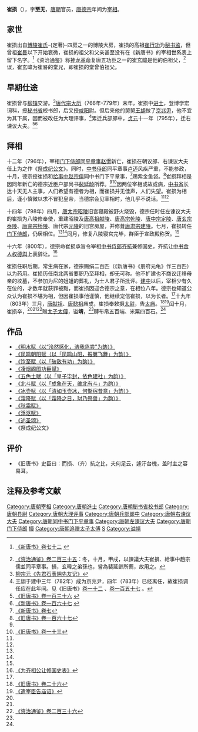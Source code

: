 '''崔损'''（{{bd|8世纪||803年|11月27日|catIdx=C}}），字'''至无'''，[[唐朝|唐朝]]官员，[[唐德宗|唐德宗]]年间为[[宰相|宰相]]。

== 家世 ==
崔损出自[[博陵崔氏|博陵崔氏]]-{定著}-四房之一的博陵大房，崔损的高祖[[崔行功|崔行功]]为[[秘书监|秘书监]]，但曾祖[[崔晷|崔晷]]以下开始衰微，崔损的祖父和父亲甚至没有在《新唐书》的宰相世系表上留下名字。<ref>{{cite web |url=http://www.sidneyluo.net/a/a17/072.htm |title=存档副本 |accessdate=2008-10-03  |deadurl=yes |archiveurl=https://web.archive.org/web/20081120085821/http://www.sidneyluo.net/a/a17/072.htm |archivedate=2008-11-20 }}[http://www.sidneyluo.net/a/a17/table/form63.htm 《新唐书》卷七十二]  {{webarchive|url=https://web.archive.org/web/20100620180624/http://sidneyluo.net/a/a17/table/form63.htm |date=2010-06-20 }}</ref>《资治通鉴》称[[神龙革命|神龙革命]]复唐五功臣之一的[[崔玄暐|崔玄暐]]是他的伯祖父，<ref name=ZZTJ235>[[:s:資治通鑑/卷235|《资治通鉴》卷二百三十五]]：冬，十月，甲戌，以諫議大夫崔損、給事中趙宗儒並同平章事。損，玄暐之弟孫也，嘗為裴延齡所薦，故用之。</ref>误，崔玄暐为崔晷的堂兄，即崔损的堂曾伯祖父。

== 早期仕途 ==
崔损曾与[[柳镇|柳镇]]交游。<ref name=LZY>[[:s:先君石表阴先友记|柳宗元《先君石表阴先友记》]]</ref>[[唐代宗|唐代宗]][[大历|大历]]（766年-779年）末年，崔损中[[进士|进士]]，登博学宏词科，授[[秘书省|秘书省]]校书郎，后又授[[咸阳|咸阳]]尉。但后来他的舅舅[[王翃|王翃]]做了[[京兆尹|京兆尹]]，他不宜为其下属，因而被改任为大理评事，<ref>王翃于建中三年（782年）成为京兆尹，四年（783年）已经离任，故崔损调任应在此年间。见《旧唐书》[http://www.sidneyluo.net/a/a16/012.htm 卷一十二]  {{webarchive|url=https://web.archive.org/web/20081023231250/http://www.sidneyluo.net/a/a16/012.htm |date=2008-10-23 }}、[http://www.sidneyluo.net/a/a16/157.htm 卷一百五十七] {{webarchive|url=https://web.archive.org/web/20071210091002/http://www.sidneyluo.net/a/a16/157.htm |date=2007-12-10 }}。</ref>累迁兵部郎中，[[贞元_(唐朝)|贞元]]十一年（795年），迁右谏议大夫。<ref name=BT136>[http://www.sidneyluo.net/a/a16/136.htm 《旧唐书》卷一百三十六] {{webarchive|url=https://web.archive.org/web/20080621164458/http://www.sidneyluo.net/a/a16/136.htm |date=2008-06-21 }}</ref><ref name=NBT167>[http://www.sidneyluo.net/a/a17/167.htm 《新唐书》卷一百六十七] {{webarchive|url=https://web.archive.org/web/20090202173116/http://sidneyluo.net/a/a17/167.htm |date=2009-02-02 }}</ref>

== 拜相 ==
十二年（796年），宰相[[门下侍郎|门下侍郎]][[同平章事|同平章事]][[赵憬|赵憬]]新亡，崔损在朝议郎、右谏议大夫任上为之作《[[:s:祭成纪公文|祭成纪公文]]》。同时，[[中书侍郎|中书侍郎]]同平章事[[卢迈_(唐朝)|卢迈]]风疾严重，不能参政，十月，德宗授崔损和[[给事中|给事中]][[赵宗儒|赵宗儒]]同中书门下平章事，<ref name=NBT7>[[:s:新唐书/卷7|《新唐书》卷七]]</ref>赐紫金鱼袋。<ref>[[:s:旧唐书/卷167|《旧唐书》卷一百六十七]]</ref>崔损拜相是因同年新亡的德宗近臣户部尚书[[裴延龄|裴延龄]]所荐。<ref name=ZZTJ235/><ref name=BT13>[[:s:旧唐书/卷13|《旧唐书》卷一十三]]</ref>因两位宰相或故或病，[[中书省|中书省]]长达十天无人主事，人们希望有德者为相，而崔损并无佳声，人们失望。崔损为相后，谨小慎微以求不冒犯皇帝，当德宗会见宰相时，他几乎不说话。<ref name=BT136/><ref name=NBT167/>

十四年（798年）四月，[[唐太宗|唐太宗]][[唐昭陵|昭陵]]旧宫寝殿被野火烧毁，德宗任时任左谏议大夫的崔损为八陵修奉使，重建昭陵及[[唐高祖|唐高祖]][[唐献陵|献陵]]、[[唐高宗|唐高宗]][[乾陵|乾陵]]、[[唐中宗|唐中宗]][[唐定陵|定陵]]、[[唐玄宗|唐玄宗]][[唐泰陵|泰陵]]、[[唐睿宗|唐睿宗]][[桥陵|桥陵]]、唐代宗[[唐元陵|元陵]]的旧宫房屋，并修葺[[唐肃宗|唐肃宗]][[唐建陵|建陵]]。七月，崔损转任[[门下侍郎|门下侍郎]]，仍居相位。<ref name=BT136/><ref name=NBT167/>同月，修复八陵寝宫完毕，群臣于宣政殿称贺。<ref name=BT13/>

十六年（800年），德宗命崔损承旨令宰相[[中书侍郎|中书侍郎]][[齐抗|齐抗]]兼修国史，齐抗让[[中书舍人|中书舍人]][[权德舆|权德舆]]上表辞让。<ref>[[:s:为齐相公让修国史表|《为齐相公让修国史表》]]</ref>

崔损任职后期，常生病在家，德宗赐绢二百匹（《新唐书》《册府元龟》作三百匹）以为药用。崔损历任南北两省要职乃至拜相，却无可称。他不扩建也不商议迁移母亲的坟墓，不参加为尼的姐姐的葬礼，为士人君子所批评。[[建中_(唐朝)|建中]]以后，宰相少有久在位的，才数年就获罪被黜，而崔损因迎合德宗之意，在相位八年。德宗也知道公众认为崔损不堪为相，但因崔损事他谨慎，他继续宠信崔损，以为长者。<ref name=LZY/>十九年（803年）三月，[[唐献祖|唐献祖]]、[[唐懿祖|唐懿祖]]庙成，崔损奉敕摄[[太尉|太尉]]，告[[太庙|太庙]]。<ref>[[:s:旧唐书/卷26|《旧唐书》卷二十六]]</ref><ref>[[:s:遣宰臣告庙诏|《遣宰臣告庙诏》]]</ref>闰十月，崔损卒，<ref name=NBT7/><ref name=BT13/><ref>[[:s:資治通鑑/卷236|《资治通鉴》卷二百三十六]]</ref>赠[[太子太傅|太子太傅]]，谥'''靖'''，<ref name=NBT167/>赙布帛五百端、米粟四百石。<ref name=BT136/>

== 作品 ==
*[[:s:明水赋（以“泠然感化，洁我烝尝”为韵）|《明水赋（以“泠然感化，洁我烝尝”为韵）》]]
*[[:s:凤鸣朝阳赋（以「凤鸣山阳，振翼飞舞」为韵）|《凤鸣朝阳赋（以「凤鸣山阳，振翼飞舞」为韵）》]]
*[[:s:饮至赋（以「破敌有功」为韵）|《饮至赋（以「破敌有功」为韵）》]]
*[[:s:凌烟阁图功臣赋|《凌烟阁图功臣赋》]]
*[[:s:五色土赋（以「皇子毕封，依色建社」为韵）|《五色土赋（以「皇子毕封，依色建社」为韵）》]]
*[[:s:北斗赋（以「成象在天，维北有斗」为韵）|《北斗赋（以「成象在天，维北有斗」为韵）》]]
*[[:s:冰壶赋（以「清如玉壶冰，何惭宿昔意」为韵）|《冰壶赋（以「清如玉壶冰，何惭宿昔意」为韵）》]]
*[[:s:霜降赋（以「霜降之日，豺乃祭兽」为韵）|《霜降赋（以「霜降之日，豺乃祭兽」为韵）》]]
*[[:s:秋霜赋|《秋霜赋》]]
*[[:s:浮沤赋|《浮沤赋》]]
*[[:s:述圣颂|《述圣颂》]]
*《祭成纪公文》

== 评价 ==
*《旧唐书》史臣曰：而损、（齐）抗之比，夫何足云，遽汙台槐，盖时主之容易耳。

== 注释及参考文献 ==
{{Reflist|25em}}

{{DEFAULTSORT:C}}
[[Category:唐朝宰相|Category:唐朝宰相]]
[[Category:唐朝進士|Category:唐朝進士]]
[[Category:唐朝秘书省校书郎|Category:唐朝秘书省校书郎]]
[[Category:唐朝县尉|Category:唐朝县尉]]
[[Category:唐朝大理评事|Category:唐朝大理评事]]
[[Category:唐朝兵部郎中|Category:唐朝兵部郎中]]
[[Category:唐朝右谏议大夫|Category:唐朝右谏议大夫]]
[[Category:唐朝同中书门下平章事|Category:唐朝同中书门下平章事]]
[[Category:唐朝左谏议大夫|Category:唐朝左谏议大夫]]
[[Category:唐朝门下侍郎|Category:唐朝门下侍郎]]
[[Category:唐朝太尉|摄]]
[[Category:唐朝追赠太子太傅|Category:唐朝追赠太子太傅]]
[[Category:博陵崔氏|S]]
[[Category:谥靖|Category:谥靖]]